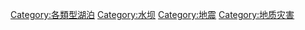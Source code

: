 {{catmore}}

[[Category:各類型湖泊|Category:各類型湖泊]]
[[Category:水坝|Category:水坝]]
[[Category:地震|Category:地震]]
[[Category:地质灾害|Category:地质灾害]]